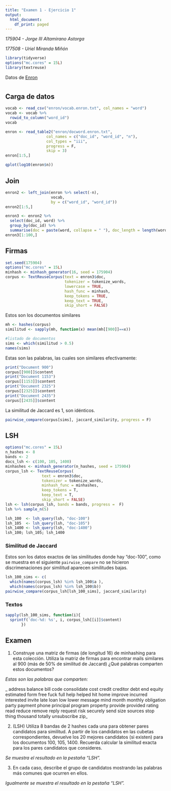 ```yaml
---
title: "Examen 1 - Ejercicio 1"
output:
  html_document:
    df_print: paged
---
```


_175904 - Jorge III Altamirano Astorga_

_177508 - Uriel Miranda Miñón_

```r
library(tidyverse)
options("mc.cores" = 15L)
library(textreuse)
```

Datos de [Enron](https://archive.ics.uci.edu/ml/datasets/Bag+of+Words)

# {.tabset}

## Carga de datos
```r
vocab <- read_csv("enron/vocab.enron.txt", col_names = "word")
vocab <- vocab %>% 
  rowid_to_column("word_id")
vocab
```

```r
enron <- read_table2("enron/docword.enron.txt", 
                  col_names = c("doc_id", "word_id", "n"),
                  col_types = "iii", 
                  progress = F,
                  skip = 3)
enron[1:5,]
```

```r
qplot(log10(enron$n))
```

## Join

```r
enron2 <- left_join(enron %>% select(-n), 
                    vocab, 
                    by = c("word_id", "word_id"))
enron2[1:5,]
```

```r
enron3 <- enron2 %>%
  select(doc_id, word) %>%
  group_by(doc_id) %>%
  summarise(doc = paste(word, collapse = " "), doc_length = length(word)) 
enron3[1:100,]
```

## Firmas

```r
set.seed(175904)
options("mc.cores" = 15L)
minhash <- minhash_generator(16, seed = 175904)
corpus <- TextReuseCorpus(text = enron3$doc, 
                          tokenizer = tokenize_words, 
                          lowercase = TRUE,
                          hash_func = minhash,
                          keep_tokens = TRUE,
                          keep_text = TRUE, 
                          skip_short = FALSE)
```

Estos son los documentos similares

```r
mh <- hashes(corpus)
similitud <- sapply(mh, function(x) mean(mh[[900]]==x))

#listado de documentos
sims <- which(similitud > 0.5)
names(sims) 
```

Estas son las palabras, las cuales son similares efectivamente:

```r
print("Document 900")
corpus[[900]]$content
print("Document 1153")
corpus[[1153]]$content
print("Document 2325")
corpus[[2325]]$content
print("Document 2435")
corpus[[2435]]$content
```

La similitud de Jaccard es 1, son idénticos.

```r
pairwise_compare(corpus[sims], jaccard_similarity, progress = F)
```

## LSH

```r
options("mc.cores" = 15L)
n_hashes <- 8
bands <- 2
docs_lsh <- c(100, 105, 1400)
minhashes <- minhash_generator(n_hashes, seed = 175904)
corpus_lsh <- TextReuseCorpus(
                text = enron3$doc, 
                tokenizer = tokenize_words,
                minhash_func = minhashes,
                keep_tokens = T,
                keep_text = T,
                skip_short = FALSE)
lsh <- lsh(corpus_lsh, bands = bands, progress =  F)
lsh %>% sample_n(5)
```

```r
lsh_100  <- lsh_query(lsh, "doc-100")
lsh_105  <- lsh_query(lsh, "doc-105")
lsh_1400 <- lsh_query(lsh, "doc-1400")
lsh_100; lsh_105; lsh_1400
```


### Similitud de Jaccard

Estos son los datos exactos de las similitudes donde hay "doc-100", como se muestra en el siguiente `pairwise_compare` no se hicieron discrimenaciones por similitud aparecen similitudes bajas.

```r
lsh_100_sims <- c(
  which(names(corpus_lsh) %in% lsh_100$a ),
  which(names(corpus_lsh) %in% lsh_100$b))
pairwise_compare(corpus_lsh[lsh_100_sims], jaccard_similarity)
```

### Textos

```r
sapply(lsh_100_sims, function(i){
  sprintf('doc-%d: %s', i, corpus_lsh[[i]]$content)
       })
```

## Examen

1. Construye una matriz de firmas (de longitud 16) de minhashing para esta colección. Utiliza la matriz de firmas para encontrar mails similares al 900 (más de 50% de similitud de Jaccard) ¿Qué palabras comparten estos documentos?

_Estas son las palabras que comparten:_

_ address balance bill code consolidate cost credit creditor debt end equity estimated form free fuck full help helped hit home improve incurred interested invite late loan low lower message mind month monthly obligation party payment phone principal program property provide provided rating read reduce remove reply request risk securely send size sources stop thing thousand totally unsubscribe zip_

2. (LSH) Utiliza 8 bandas de 2 hashes cada una para obtener pares candidatos para similitud. A partir de los candidatos en las cubetas correspondientes, devuelve los 20 mejores candidatos (si existen) para los documentos 100, 105, 1400. Recuerda calcular la similitud exacta para los pares candidatos que consideres. 

_Se muestra el resultado en la pestaña "LSH"._

3. En cada caso, describe el grupo de candidatos mostrando
las palabras más comunes que ocurren en ellos.

_Igualmente se muestra el resultado en la pestaña "LSH"._
